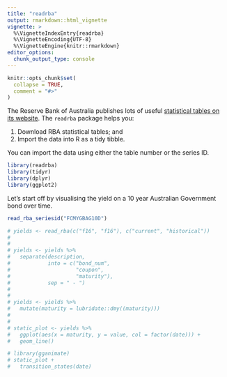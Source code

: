```yaml
---
title: "readrba"
output: rmarkdown::html_vignette
vignette: >
  %\VignetteIndexEntry{readrba}
  %\VignetteEncoding{UTF-8}
  %\VignetteEngine{knitr::rmarkdown}
editor_options: 
  chunk_output_type: console
---
```


```r
knitr::opts_chunk$set(
  collapse = TRUE,
  comment = "#>"
)
```

The Reserve Bank of Australia publishes lots of useful [statistical tables on its website](https://rba.gov.au/statistics/tables/). The `readrba` package helps you:

1. Download RBA statistical tables; and
2. Import the data into R as a tidy tibble. 

You can import the data using either the table number or the series ID. 



```r
library(readrba)
library(tidyr)
library(dplyr)
library(ggplot2)

```

Let's start off by visualising the yield on a 10 year Australian Government bond over time. 


```r
read_rba_seriesid("FCMYGBAG10D")
```


```r
# yields <- read_rba(c("f16", "f16"), c("current", "historical"))
# 
# 
# yields <- yields %>%
#   separate(description,
#            into = c("bond_num",
#                     "coupon",
#                     "maturity"),
#            sep = " - ")
# 
# 
# yields <- yields %>%
#   mutate(maturity = lubridate::dmy((maturity)))
# 
# 
# static_plot <- yields %>%
#   ggplot(aes(x = maturity, y = value, col = factor(date))) +
#   geom_line()

# library(gganimate)
# static_plot +
#   transition_states(date)

```

